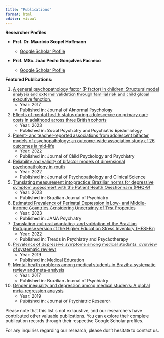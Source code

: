 ---
title: "Publications"
format: html
editor: visual
---

**Researcher Profiles**

-   **Prof. Dr. Maurício Scopel Hoffmann**

    -   [Google Scholar Profile](https://scholar.google.com.br/citations?user=5TpABw4AAAAJ&hl=pt-BR)

-   **Prof. MSc. João Pedro Gonçalves Pacheco**

    -   [Google Scholar Profile](https://scholar.google.com.br/citations?user=WKB1RRkAAAAJ&hl=pt-BR)

**Featured Publications:**

1.  [A general psychopathology factor (P factor) in children: Structural model analysis and external validation through familial risk and child global executive function.](https://psycnet.apa.org/record/2016-49574-001)
    -   Year: 2017
    -   Published in: Journal of Abnormal Psychology
2.  [Effects of mental health status during adolescence on primary care costs in adulthood across three British cohorts](https://link.springer.com/article/10.1007/s00127-023-02507-y)
    -   Year: 2023
    -   Published in: Social Psychiatry and Psychiatric Epidemiology
3.  [Parent- and teacher-reported associations from adolescent bifactor models of psychopathology: an outcome-wide association study of 26 outcomes in mid-life](https://acamh.onlinelibrary.wiley.com/doi/abs/10.1111/jcpp.13707)
    -   Year: 2022
    -   Published in: Journal of Child Psychology and Psychiatry
4.  [Reliability and validity of bifactor models of dimensional psychopathology in youth](https://psycnet.apa.org/record/2022-58765-003)
    -   Year: 2022
    -   Published in: Journal of Psychopathology and Clinical Science
5.  [Translating measurement into practice: Brazilian norms for depressive symptom assessment with the Patient Health Questionnaire (PHQ-9)](https://www.scielo.br/j/rbp/a/sbXWVsDYFPZwnx449xzChTL/?lang=en)
    -   Year: 2023
    -   Published in: Brazilian Journal of Psychiatry
6.  [Estimated Prevalence of Perinatal Depression in Low- and Middle-Income Countries Considering Uncertainty of Test Properties](https://jamanetwork.com/journals/jamapsychiatry/article-abstract/2806609)
    -   Year: 2023
    -   Published in: JAMA Psychiatry
7.  [Translation, cultural adaptation, and validation of the Brazilian Portuguese version of the Higher Education Stress Inventory (HESI-Br)](https://pubmed.ncbi.nlm.nih.gov/35507827/)
    -   Year: 2022
    -   Published in: Trends in Psychiatry and Psychotherapy
8.  [Prevalence of depressive symptoms among medical students: overview of systematic reviews](https://onlinelibrary.wiley.com/doi/abs/10.1111/medu.13770)
    -   Year: 2019
    -   Published in: Medical Education
9.  [Mental health problems among medical students in Brazil: a systematic review and meta-analysis](https://www.scielo.br/j/rbp/a/FsKx7VwgRVSvwS638BqhbmK/)
    -   Year: 2017
    -   Published in: Brazilian Journal of Psychiatry
10. [Gender inequality and depression among medical students: A global meta-regression analysis](https://www.sciencedirect.com/science/article/abs/pii/S0022395618310586)
    -   Year: 2019
    -   Published in: Journal of Psychiatric Research

Please note that this list is not exhaustive, and our researchers have contributed other valuable publications. You can explore their complete publication records through their respective Google Scholar profiles.

For any inquiries regarding our research, please don't hesitate to contact us.
